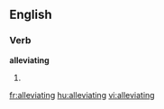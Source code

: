 ==English==

===Verb===
'''alleviating'''

# {{present participle of|[[alleviate]]}}

[[fr:alleviating]]
[[hu:alleviating]]
[[vi:alleviating]]